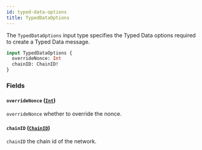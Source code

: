 ```yaml
---
id: typed-data-options
title: TypedDataOptions
---
```



The `TypedDataOptions` input type specifies the Typed Data options required to create a Typed Data message.

```graphql
input TypedDataOptions {
  overrideNonce: Int
  chainID: ChainID!
}
```


### Fields

#### `overrideNonce` ([`Int`](/cyberconnect/reference/scalars/int))

`overrideNonce` whether to override the nonce.


#### `chainID` ([`ChainID`](/cyberconnect/reference/scalars/chain-id))

`chainID` the chain id of the network.




